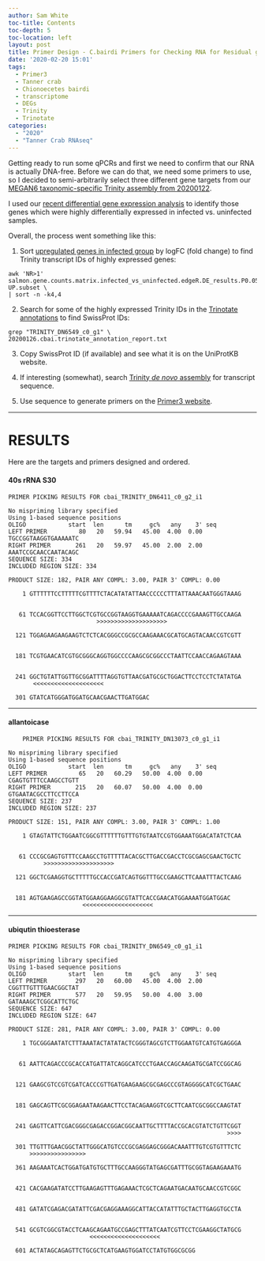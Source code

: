 ```yaml
---
author: Sam White
toc-title: Contents
toc-depth: 5
toc-location: left
layout: post
title: Primer Design - C.bairdi Primers for Checking RNA for Residual gDNA
date: '2020-02-20 15:01'
tags:
  - Primer3
  - Tanner crab
  - Chionoecetes bairdi
  - transcriptome
  - DEGs
  - Trinity
  - Trinotate
categories:
  - "2020"
  - "Tanner Crab RNAseq"
---
```

Getting ready to run some qPCRs and first we need to confirm that our RNA is actually DNA-free. Before we can do that, we need some primers to use, so I decided to semi-arbitrarily select three different gene targets from our [MEGAN6 taxonomic-specific Trinity assembly from 20200122](https://robertslab.github.io/sams-notebook/posts/2020/2020-01-22-Transcriptome-Assembly---C.bairdi-with-MEGAN6-Taxonomy-specific-Reads-with-Trinity-on-Mox/).

I used our [recent differential gene expression analysis](https://robertslab.github.io/sams-notebook/posts/2020/2020-02-07-Gene-Expression---C.bairdi-MEGAN6-with-Trinity-and-EdgeR/) to identify those genes which were highly differentially expressed in infected vs. uninfected samples.

Overall, the process went something like this:

1. Sort [upregulated genes in infected group](https://gannet.fish.washington.edu/Atumefaciens/20200207_cbai_DEG/infected-vs-uninfected/edgeR.2317.dir/salmon.gene.counts.matrix.infected_vs_uninfected.edgeR.DE_results.P0.05_C1.infected-UP.subset) by logFC (fold change) to find Trinity transcript IDs of highly expressed genes:

```
awk 'NR>1' salmon.gene.counts.matrix.infected_vs_uninfected.edgeR.DE_results.P0.05_C1.infected-UP.subset \
| sort -n -k4,4
```

2. Search for some of the highly expressed Trinity IDs in the [Trinotate annotations](https://gannet.fish.washington.edu/Atumefaciens/20200126_cbai_trinotate_megan/20200126.cbai.trinotate_annotation_report.txt) to find SwissProt IDs:

```
grep "TRINITY_DN6549_c0_g1" \
20200126.cbai.trinotate_annotation_report.txt
```

3. Copy SwissProt ID (if available) and see what it is on the UniProtKB website.

4. If interesting (somewhat), search [Trinity _de novo_ assembly](https://gannet.fish.washington.edu/Atumefaciens/20200122_cbai_trinity_megan_RNAseq/trinity_out_dir/20200122.C_bairdi.megan.Trinity.fasta) for transcript sequence.

5. Use sequence to generate primers on the [Primer3 website](http://bioinfo.ut.ee/primer3-0.4.0/).

---

# RESULTS


Here are the targets and primers designed and ordered.


#### 40s rRNA S30

```
PRIMER PICKING RESULTS FOR cbai_TRINITY_DN6411_c0_g2_i1

No mispriming library specified
Using 1-based sequence positions
OLIGO            start  len      tm     gc%   any    3' seq
LEFT PRIMER         80   20   59.94   45.00  4.00  0.00 TGCCGGTAAGGTGAAAAATC
RIGHT PRIMER       261   20   59.97   45.00  2.00  2.00 AAATCCGCAACCAATACAGC
SEQUENCE SIZE: 334
INCLUDED REGION SIZE: 334

PRODUCT SIZE: 182, PAIR ANY COMPL: 3.00, PAIR 3' COMPL: 0.00

    1 GTTTTTTCCTTTTTCGTTTTCTACATATATTAACCCCCCTTTATTAAACAATGGGTAAAG


   61 TCCACGGTTCCTTGGCTCGTGCCGGTAAGGTGAAAAATCAGACCCCGAAAGTTGCCAAGA
                         >>>>>>>>>>>>>>>>>>>>                     

  121 TGGAGAAGAAGAAGTCTCTCACGGGCCGCGCCAAGAAACGCATGCAGTACAACCGTCGTT


  181 TCGTGAACATCGTGCGGGCAGGTGGCCCCAAGCGCGGCCCTAATTCCAACCAGAAGTAAA


  241 GGCTGTATTGGTTGCGGATTTTAGGTGTTAACGATGCGCTGGACTTCCTCCTCTATATGA
       <<<<<<<<<<<<<<<<<<<<                                       

  301 GTATCATGGGATGGATGCAACGAACTTGATGGAC
```

---


#### allantoicase

```
	PRIMER PICKING RESULTS FOR cbai_TRINITY_DN13073_c0_g1_i1

No mispriming library specified
Using 1-based sequence positions
OLIGO            start  len      tm     gc%   any    3' seq
LEFT PRIMER         65   20   60.29   50.00  4.00  0.00 CGAGTGTTTCCAAGCCTGTT
RIGHT PRIMER       215   20   60.07   50.00  4.00  0.00 GTGAATACGCCTTCCTTCCA
SEQUENCE SIZE: 237
INCLUDED REGION SIZE: 237

PRODUCT SIZE: 151, PAIR ANY COMPL: 3.00, PAIR 3' COMPL: 1.00

    1 GTAGTATTCTGGAATCGGCGTTTTTTGTTTGTGTAATCCGTGGAAATGGACATATCTCAA


   61 CCCGCGAGTGTTTCCAAGCCTGTTTTTACACGCTTGACCGACCTCGCGAGCGAACTGCTC
          >>>>>>>>>>>>>>>>>>>>                                    

  121 GGCTCGAAGGTGCTTTTTGCCACCGATCAGTGGTTTGCCGAAGCTTCAAATTTACTCAAG


  181 AGTGAAGAGCCGGTATGGAAGGAAGGCGTATTCACCGAACATGGAAAATGGATGGAC
                     <<<<<<<<<<<<<<<<<<<<                      
```

---

#### ubiqutin thioesterase

```
PRIMER PICKING RESULTS FOR cbai_TRINITY_DN6549_c0_g1_i1

No mispriming library specified
Using 1-based sequence positions
OLIGO            start  len      tm     gc%   any    3' seq
LEFT PRIMER        297   20   60.00   45.00  4.00  2.00 CGGTTTGTTTGAACGGCTAT
RIGHT PRIMER       577   20   59.95   50.00  4.00  3.00 GATAAAGCTCGGCATTCTGC
SEQUENCE SIZE: 647
INCLUDED REGION SIZE: 647

PRODUCT SIZE: 281, PAIR ANY COMPL: 3.00, PAIR 3' COMPL: 0.00

    1 TGCGGGAATATCTTTAAATACTATATACTCGGGTAGCGTCTTGGAATGTCATGTGAGGGA


   61 AATTCAGACCCGCACCATGATTATCAGGCATCCCTGAACCAGCAAGATGCGATCCGGCAG


  121 GAAGCGTCCGTCGATCACCCGTTGATGAAGAAGCGCGAGCCCGTAGGGGCATCGCTGAAC


  181 GAGCAGTTCGCGGAGAATAAGAACTTCCTACAGAAGGTCGCTTCAATCGCGGCCAAGTAT


  241 GAGTTCATTCGACGGGCGAGACCGGACGGCAATTGCTTTTACCGCACGTATCTGTTCGGT
                                                              >>>>

  301 TTGTTTGAACGGCTATTGGGCATGTCCCGCGAGGAGCGGGACAAATTTGTCGTGTTTCTC
      >>>>>>>>>>>>>>>>                                            

  361 AAGAAATCACTGGATGATGTGCTTTGCCAAGGGTATGAGCGATTTGCGGTAGAAGAAATG


  421 CACGAAGATATCCTTGAAGAGTTTGAGAAACTCGCTCAGAATGACAATGCAACCGTCGGC


  481 GATATCGAGACGATATTCGACGAGGAAAGGCATTACCATATTTGCTACTTGAGGTGCCTA


  541 GCGTCGGCGTACCTCAAGCAGAATGCCGAGCTTTATCAATCGTTCCTCGAAGGCTATGCG
                       <<<<<<<<<<<<<<<<<<<<                       

  601 ACTATAGCAGAGTTCTGCGCTCATGAAGTGGATCCTATGTGGCGCGG
```

